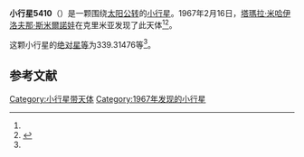 {{Infobox planet
| bgcolour = #FFFFC0
| name = 5410 Spivakov
| symbol = 
| image = 
| caption = 
| discovery = yes
| discovery_ref = 
| discoverer = [[塔瑪拉·米哈伊洛夫那·斯米爾諾娃|塔瑪拉·米哈伊洛夫那·斯米爾諾娃]]
| discovery_site = [[克里米亚|克里米亚]] 
| discovered = 1967年2月16日
| designations = yes
| mp_name = 
| named_after = 
| alt_names = 1967 DA/ 1988 DF
| mp_category = [[主带小行星|主带小行星]]
| orbit_ref = <ref name="a">[http://ssd.jpl.nasa.gov/sbdb.cgi?sstr=5410 5410 Spivakov] {{Wayback|url=http://ssd.jpl.nasa.gov/sbdb.cgi?sstr=5410 |date=20201124020618 }}，小行星數據庫瀏覽器（JPL Small-Body Database Browser）－[[美国国家航空航天局|美国国家航空航天局]]喷气推进实验室</ref>
| epoch = 2456400.5 (2013年4月18日更新)
| aphelion = {{convert|3.8466659|AU|km|3|abbr=on|lk=out}}
| perihelion = {{convert|2.1603955|AU|km|3|abbr=on}}
| semimajor = {{convert|3.0035307|AU|km|3|abbr=on}}
| eccentricity = 0.2807147
| period = 1901.282056 [[日|日]]<br />5.21[[儒略年|儒略年]]
| avg_speed = 
| inclination = 4.02067
| asc_node = 141.32228
| mean_anomaly = 
| arg_peri = 339.31476
| satellites = 
| physical_characteristics = yes
| dimensions = 
| mass = 
| density = 
| surface_grav = 
| escape_velocity = 
| sidereal_day = 
| axial_tilt = 
| pole_ecliptic_lat = 
| pole_ecliptic_lon = 
| albedo = 
| temperatures= 
| temp_name1 = 
| mean_temp_1 = 
| max_temp_1 = 
| temp_name2 = 
| max_temp_2 = 
| spectral_type = 
| abs_magnitude = 339.31476
}}

'''小行星5410'''（{{lang-en|5410 Spivakov}}）是一颗围绕[[太阳|太阳]][[公转|公转]]的[[小行星|小行星]]。1967年2月16日，[[塔瑪拉·米哈伊洛夫那·斯米爾諾娃|塔瑪拉·米哈伊洛夫那·斯米爾諾娃]]在克里米亚发现了此天体<ref name="a" /><ref>{{cite news|title=小行星列表|url=http://cfa-www.harvard.edu/iau/lists/NumberedMPs.txt|accessdate=2013-07-08|newspaper=哈佛大学|archive-date=2008-05-17|archive-url=https://web.archive.org/web/20080517010638/http://cfa-www.harvard.edu/iau/lists/NumberedMPs.txt|dead-url=no}}</ref>。

这颗小行星的[[绝对星等|绝对星等]]为339.31476等<ref name="a" />。

==参考文献==
{{reflist}}
{{Minor Planet Number|[[小行星5409|小行星5409]]|[[小行星5411|小行星5411]]}}

{{小天体}}

[[Category:小行星带天体|Category:小行星带天体]]
[[Category:1967年发现的小行星|Category:1967年发现的小行星]]

{{asteroid-stub}}
